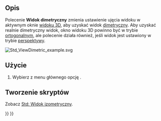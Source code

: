 <languages/>

{{Docnav/pl
|[[Std_ViewIsometric/pl|Widok izometryczny]]
|[[Std_ViewTrimetric/pl|Widok trimetryczny]]
|[[Std_View_Menu/pl|Menu Widok]]
|IconL=Std_ViewIsometric.svg
|IconR=Std_ViewTrimetric.svg
|IconC=Freecad.svg
}}

{{GuiCommand/pl
|Name=Std ViewDimetric
|Name/pl=Std: Widok dimetryczny
|MenuLocation=Widok → Widoki standardowe → Aksonometryczny → Dimetryczny
|Workbenches=wszystkie
|SeeAlso=[[Std_ViewIsometric/pl|Widok izometryczny]], [[Std_ViewTrimetric/pl|Widok trimetryczny]]
}}

<span id="Description"></span>
==Opis==

Polecenie '''Widok dimetryczny''' zmienia ustawienie ujęcia widoku w aktywnym oknie [[3D_view/pl|widoku 3D]], aby uzyskać widok [https://en.wikipedia.org/wiki/Axonometric_projection#Three_types dimetryczny]. Aby uzyskać realnie dimetryczny widok, okno widoku 3D powinno być w trybie [[Std_OrthographicCamera/pl|ortogonalnym]], ale polecenie działa również, jeśli widok jest ustawiony w trybie [[Std_PerspectiveCamera/pl|perspektywy]].

[[Image:Std_ViewDimetric_example.svg]]
{{Caption|[[Std_AxisCross/pl|Symbol osi]] i sześcian w rzucie dimetrycznym}}

<span id="Usage"></span>
==Użycie==

# Wybierz z menu głównego opcję {{MenuCommand|Widok → Widoki standardowe → Aksonometria → [[Image:Std_ViewDimetric.svg|16px]] Dimetryczny}}.

<span id="Scripting"></span>
==Tworzenie skryptów==

Zobacz [[Std_ViewIsometric/pl#Tworzenie_skryptów|Std: Widok izometryczny]].


{{Docnav/pl
|[[Std_ViewIsometric/pl|Widok izometryczny]]
|[[Std_ViewTrimetric/pl|Widok trimetryczny]]
|[[Std_View_Menu/pl|Menu Widok]]
|IconL=Std_ViewIsometric.svg
|IconR=Std_ViewTrimetric.svg
|IconC=Freecad.svg
}}

{{Std_Base_navi{{#translation:}}}}
{{Userdocnavi{{#translation:}}}}